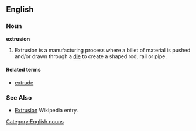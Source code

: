 ==English==
===Noun===
'''extrusion'''
[[Category:English nouns]]
# Extrusion is a manufacturing process where a billet of material is pushed and/or drawn through a [[die]] to create a shaped rod, rail or pipe.

====Related terms====
* [[extrude]]

===See Also===
* [[:w:Extrusion|Extrusion]] Wikipedia entry.